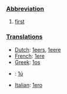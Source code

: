 ===[[Abbreviation]]===
# [[first]]
===[[Translation]]s===
*[[Dutch]]: [[1eers]], [[1eere]]
*[[French]]: [[1ere]]
*[[Greek]]: [[1os]]
*{{ga}}: [[1ú]]
*[[Italian]]: [[1ero]]